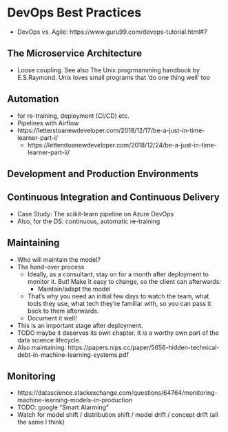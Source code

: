 # DevOps Best Practices

- DevOps vs. Agile: https://www.guru99.com/devops-tutorial.html#7

## The Microservice Architecture

- Loose coupling. See also The Unix progrmamming handbook by E.S.Raymond. Unix loves small programs that 'do one thing well' too

## Automation

- for re-training, deployment (CI/CD) etc.
- Pipelines with Airflow
- https://letterstoanewdeveloper.com/2018/12/17/be-a-just-in-time-learner-part-i/
  - https://letterstoanewdeveloper.com/2018/12/24/be-a-just-in-time-learner-part-ii/

## Development and Production Environments

## Continuous Integration and Continuous Delivery

- Case Study: The scikit-learn pipeline on Azure DevOps
- Also, for the DS: continuous, automatic re-training

## Maintaining

- Who will maintain the model?
- The hand-over process
  - Ideally, as a consultant, stay on for a month after deployment to monitor
  it. But! Make it easy to change, so the client can afterwards:
    - Maintain/adapt the model
  - That's why you need an initial few days to watch the team, what tools they
    use, what tech they're familiar with, so you can pass it back to them
    afterwards.
  - Document it well!
- This is an important stage after deployment.
- TODO maybe it deserves its own chapter. It *is* a worthy own part of the data science lifecycle.
- Also maintaining: https://papers.nips.cc/paper/5656-hidden-technical-debt-in-machine-learning-systems.pdf

## Monitoring

- https://datascience.stackexchange.com/questions/64764/monitoring-machine-learning-models-in-production
- TODO: google "Smart Alarming"
- Watch for model shift / distribution shift / model drift / concept drift (all the same I think)
